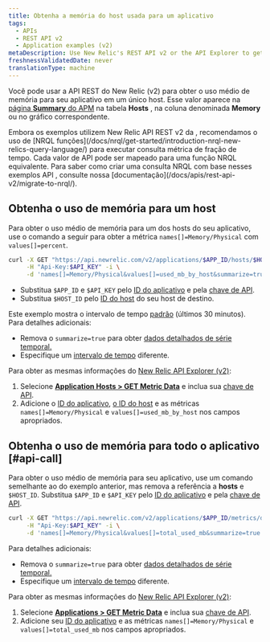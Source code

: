 ```yaml
---
title: Obtenha a memória do host usada para um aplicativo
tags:
  - APIs
  - REST API v2
  - Application examples (v2)
metaDescription: Use New Relic's REST API v2 or the API Explorer to get average CPU usage per by host.
freshnessValidatedDate: never
translationType: machine
---
```


Você pode usar a API REST do New Relic (v2) para obter o uso médio de memória para seu aplicativo em um único host. Esse valor aparece na [página <DNT>**Summary**</DNT> do APM](/docs/apm/applications-menu/monitoring/apm-overview-page) na tabela <DNT>**Hosts**</DNT> , na coluna denominada <DNT>**Memory**</DNT> ou no gráfico correspondente.

<Callout variant="important">
  Embora os exemplos utilizem New Relic API REST v2 da , recomendamos o uso de [NRQL funções](/docs/nrql/get-started/introduction-nrql-new-relics-query-language/) para executar consulta métrica de fração de tempo. Cada valor de API pode ser mapeado para uma função NRQL equivalente. Para saber como criar uma consulta NRQL com base nesses exemplos API , consulte nossa [documentação](/docs/apis/rest-api-v2/migrate-to-nrql/).
</Callout>

## Obtenha o uso de memória para um host

Para obter o uso médio de memória para um dos hosts do seu aplicativo, use o comando a seguir para obter a métrica `names[]=Memory/Physical` com `values[]=percent`.

```bash
curl -X GET "https://api.newrelic.com/v2/applications/$APP_ID/hosts/$HOST_ID/metrics/data.json" \
     -H "Api-Key:$API_KEY" -i \
     -d 'names[]=Memory/Physical&values[]=used_mb_by_host&summarize=true'
```

* Substitua `$APP_ID` e `$API_KEY` pelo [ID do aplicativo](/docs/apm/apis/requirements/identification-code) e pela [chave de API](/docs/apis/rest-api-v2/getting-started/introduction-new-relic-rest-api-v2#api_key).
* Substitua `$HOST_ID` pelo [ID do host](/docs/apis/rest-api-v2/requirements/listing-host-instance-application-server-ids#locating_host_id) do seu host de destino.

Este exemplo mostra o intervalo de tempo [padrão](/docs/apis/rest-api-v2/requirements/specifying-time-range-v2) (últimos 30 minutos). Para detalhes adicionais:

* Remova o `summarize=true` para obter [dados detalhados de série temporal.](/docs/apis/rest-api-v2/requirements/calculating-average-metric-values-summarize)
* Especifique um [intervalo de tempo](/docs/apis/rest-api-v2/requirements/specifying-time-range-v2) diferente.

Para obter as mesmas informações do [New Relic API Explorer (v2)](https://rpm.newrelic.com/api/explore):

1. Selecione [<DNT>**Application Hosts &gt; GET Metric Data**</DNT>](https://rpm.newrelic.com/api/explore/application_hosts/data) e inclua sua [chave de API](/docs/apis/rest-api-v2/getting-started/introduction-new-relic-rest-api-v2#api_key).
2. Adicione o [ID do aplicativo](/docs/apm/apis/requirements/identification-code), [o ID do host](/docs/apis/rest-api-v2/requirements/listing-host-instance-application-server-ids#locating_host_id) e as métricas `names[]=Memory/Physical` e `values[]=used_mb_by_host` nos campos apropriados.

## Obtenha o uso de memória para todo o aplicativo [#api-call]

Para obter o uso médio de memória para seu aplicativo, use um comando semelhante ao do exemplo anterior, mas remova a referência a <DNT>**hosts**</DNT> e `$HOST_ID`. Substitua `$APP_ID` e `$API_KEY` pelo [ID do aplicativo](/docs/apm/apis/requirements/identification-code) e pela [chave de API](/docs/apis/rest-api-v2/getting-started/introduction-new-relic-rest-api-v2#api_key).

```bash
curl -X GET "https://api.newrelic.com/v2/applications/$APP_ID/metrics/data.json" \
     -H "Api-Key:$API_KEY" -i \
     -d 'names[]=Memory/Physical&values[]=total_used_mb&summarize=true'
```

Para detalhes adicionais:

* Remova o `summarize=true` para obter [dados detalhados de série temporal.](/docs/apis/rest-api-v2/requirements/calculating-average-metric-values-summarize)
* Especifique um [intervalo de tempo](/docs/apis/rest-api-v2/requirements/specifying-time-range-v2) diferente.

Para obter as mesmas informações do [New Relic API Explorer (v2)](https://rpm.newrelic.com/api/explore):

1. Selecione [<DNT>**Applications &gt; GET Metric Data**</DNT>](https://rpm.newrelic.com/api/explore/applications/data) e inclua sua [chave de API](/docs/apis/rest-api-v2/getting-started/introduction-new-relic-rest-api-v2#api_key).
2. Adicione seu [ID do aplicativo](/docs/apm/apis/requirements/identification-code) e as métricas `names[]=Memory/Physical` e `values[]=total_used_mb` nos campos apropriados.